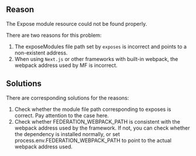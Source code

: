 
<ErrorCodeTitle code='BUILD-001'/>

## Reason

The Expose module resource could not be found properly.

There are two reasons for this problem:
1. The exposeModules file path set by `exposes` is incorrect and points to a non-existent address.
2. When using `Next.js` or other frameworks with built-in webpack, the webpack address used by MF is incorrect.

## Solutions

There are corresponding solutions for the reasons:

1. Check whether the module file path corresponding to exposes is correct. Pay attention to the case here.
2. Check whether FEDERATION_WEBPACK_PATH is consistent with the webpack address used by the framework. If not, you can check whether the dependency is installed normally, or set process.env.FEDERATION_WEBPACK_PATH to point to the actual webpack address used.
